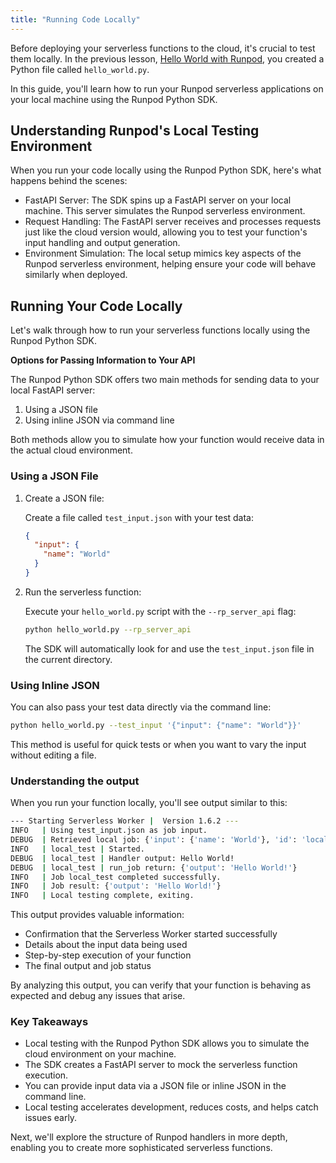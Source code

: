 ```yaml
---
title: "Running Code Locally"
---
```


Before deploying your serverless functions to the cloud, it's crucial to test them locally. In the previous lesson, [Hello World with Runpod](/tutorials/sdks/python/get-started/hello-world), you created a Python file called `hello_world.py`.

In this guide, you'll learn how to run your Runpod serverless applications on your local machine using the Runpod Python SDK.

## Understanding Runpod's Local Testing Environment

When you run your code locally using the Runpod Python SDK, here's what happens behind the scenes:

* FastAPI Server: The SDK spins up a FastAPI server on your local machine. This server simulates the Runpod serverless environment.
* Request Handling: The FastAPI server receives and processes requests just like the cloud version would, allowing you to test your function's input handling and output generation.
* Environment Simulation: The local setup mimics key aspects of the Runpod serverless environment, helping ensure your code will behave similarly when deployed.

## Running Your Code Locally

Let's walk through how to run your serverless functions locally using the Runpod Python SDK.

**Options for Passing Information to Your API**

The Runpod Python SDK offers two main methods for sending data to your local FastAPI server:

1. Using a JSON file
2. Using inline JSON via command line

Both methods allow you to simulate how your function would receive data in the actual cloud environment.

### Using a JSON File

1. Create a JSON file:

   Create a file called `test_input.json` with your test data:

   ```json test_input.json
   {
     "input": {
       "name": "World"
     }
   }
   ```

2. Run the serverless function:

   Execute your `hello_world.py` script with the `--rp_server_api` flag:

   ```bash
   python hello_world.py --rp_server_api
   ```

   The SDK will automatically look for and use the `test_input.json` file in the current directory.

### Using Inline JSON

You can also pass your test data directly via the command line:

```bash
python hello_world.py --test_input '{"input": {"name": "World"}}'
```

This method is useful for quick tests or when you want to vary the input without editing a file.

### Understanding the output

When you run your function locally, you'll see output similar to this:

```bash
--- Starting Serverless Worker |  Version 1.6.2 ---
INFO   | Using test_input.json as job input.
DEBUG  | Retrieved local job: {'input': {'name': 'World'}, 'id': 'local_test'}
INFO   | local_test | Started.
DEBUG  | local_test | Handler output: Hello World!
DEBUG  | local_test | run_job return: {'output': 'Hello World!'}
INFO   | Job local_test completed successfully.
INFO   | Job result: {'output': 'Hello World!'}
INFO   | Local testing complete, exiting.
```

This output provides valuable information:

* Confirmation that the Serverless Worker started successfully
* Details about the input data being used
* Step-by-step execution of your function
* The final output and job status

By analyzing this output, you can verify that your function is behaving as expected and debug any issues that arise.

### Key Takeaways

* Local testing with the Runpod Python SDK allows you to simulate the cloud environment on your machine.
* The SDK creates a FastAPI server to mock the serverless function execution.
* You can provide input data via a JSON file or inline JSON in the command line.
* Local testing accelerates development, reduces costs, and helps catch issues early.

Next, we'll explore the structure of Runpod handlers in more depth, enabling you to create more sophisticated serverless functions.
